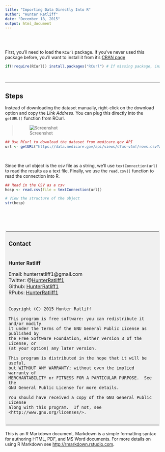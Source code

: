 ```yaml
---
title: "Importing Data Directly Into R"
author: "Hunter Ratliff"
date: "December 18, 2015"
output: html_document
---
```


<br><br>

First, you'll need to load the `RCurl` package. If you've never used this package before, you'll want to install it from it's [CRAN page](https://cran.r-project.org/web/packages/RCurl/index.html)

```r
if(!require(RCurl)) install.packages("RCurl") # If missing package, install from CRAN
```

<br>

***

## Steps

Instead of downloading the dataset manually, right-click on the download option and copy the *Link Address*. You can plug this directly into the `getURL()` function from RCurl. 

> ![Screenshot](Img.png)

```r
## Use RCurl to download the dataset from medicare.gov API 
url <- getURL("https://data.medicare.gov/api/views/c7us-v4mf/rows.csv?accessType=DOWNLOAD")
```


<br>


Since the url object is the csv file as a string, we'll use `textConnection(url)` to read the results as a text file. Finally, we use the `read.csv()` function to read the connection into R.

```r
## Read in the CSV as a csv 
hosp <- read.csv(file = textConnection(url))

# View the structure of the object
str(hosp)
```

<br><br><br>

<table style="background-color: #f0f0f0;padding: 3; width: 100%">
<tr><td>
### Contact
</td></tr>
<tr><td>

**Hunter Ratliff**

Email: hunterratliff1@gmail.com   
Twitter: @[HunterRatliff1](https://twitter.com/HunterRatliff1)   
Github: [HunterRatliff1](https://github.com/hunterratliff1)   
RPubs: [HunterRatliff1](rpubs.com/HunterRatliff1)   

</td></tr>
<tr><td>
```
Copyright (C) 2015 Hunter Ratliff

This program is free software: you can redistribute it and/or modify
it under the terms of the GNU General Public License as published by
the Free Software Foundation, either version 3 of the License, or
(at your option) any later version.

This program is distributed in the hope that it will be useful,
but WITHOUT ANY WARRANTY; without even the implied warranty of
MERCHANTABILITY or FITNESS FOR A PARTICULAR PURPOSE.  See the
GNU General Public License for more details.

You should have received a copy of the GNU General Public License
along with this program.  If not, see <http://www.gnu.org/licenses/>.


```
</td></tr></table>

This is an R Markdown document. Markdown is a simple formatting syntax for authoring HTML, PDF, and MS Word documents. For more details on using R Markdown see <http://rmarkdown.rstudio.com>.
